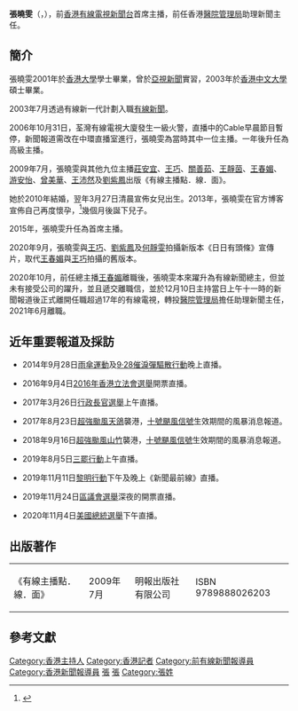 {{Refimprove|time=2020-12-07T06:33:03+00:00}}
{{主播資訊
| 主播頭銜    = 前香港有線電視新聞首席主播
| 主播姓名    = 張曉雯
| 主播英文名字 = Venus Cheung
| 暱稱       = 
| 綽號       = 
| 主播照片檔案 = 
| 主播照片尺寸 = 
| 主播照片圖說 = 
| 主播出生日期 = 1979年
| 出生地  = {{HKG-1959}}
| 國籍    = 
| 籍貫    = 
| 最高學歷 = [[香港中文大學|香港中文大學]]新聞學碩士<br />[[香港大學|香港大學]]社會科學學士（主修社會學）
| 婚姻狀況 = 已婚（1子1女）
| 配偶    = Mr. Kong
| 官方網站 = http://blog.i-cable.com/webapps/blog.php?id=20}}

'''張曉雯'''（{{lang-en|'''Venus Cheung'''}}，{{bd|1979年}}），前[[香港有線電視|香港有線電視]][[香港有線電視新聞台|新聞台]]首席主播，前任香港[[醫院管理局|醫院管理局]]助理新聞主任。

==簡介==
張曉雯2001年於[[香港大學|香港大學]]學士畢業，曾於[[亞視新聞|亞視新聞]]實習，2003年於[[香港中文大學|香港中文大學]]碩士畢業。

2003年7月透過有線新一代計劃入職[[有線新聞|有線新聞]]。

2006年10月31日，荃灣有線電視大廈發生一級火警，直播中的Cable早晨節目暫停，新聞報道需改在中環直播室進行，張曉雯為當時其中一位主播。一年後升任為高級主播。

2009年7月，張曉雯與其他九位主播[[莊安宜|莊安宜]]、[[王巧|王巧]]、[[關善茹|關善茹]]、[[王靜茵|王靜茵]]、[[王春媚|王春媚]]、[[游安怡|游安怡]]、[[曾美華|曾美華]]、[[王沛然|王沛然]]及[[劉紫鳳|劉紫鳳]]出版《有線主播點．線．面》。

她於2010年結婚，翌年3月27日清晨宣佈女兒出生。2013年，張曉雯在官方博客宣佈自己再度懷孕，<ref>{{Cite web |url=http://blog.i-cable.com/webapps/blog_details.php?aid=539 |title=i-cable博客 |access-date=2013-08-03 |archive-date=2014-08-19 |archive-url=https://web.archive.org/web/20140819085626/http://blog.i-cable.com/webapps/blog_details.php?aid=539 |dead-url=yes }}</ref>幾個月後誕下兒子。

2015年，張曉雯升任為首席主播。

2020年9月，張曉雯與[[王巧|王巧]]、[[劉紫鳳|劉紫鳳]]及[[何靜雯|何靜雯]]拍攝新版本《日日有頭條》宣傳片，取代[[王春媚|王春媚]]與[[王巧|王巧]]拍攝的舊版本。

2020年10月，前任總主播[[王春媚|王春媚]]離職後，張曉雯本來躍升為有線新聞總主，但並未有接受公司的躍升，並且遞交離職信，並於12月10日主持當日上午十一時的新聞報道後正式離開任職超過17年的有線電視，轉投[[醫院管理局|醫院管理局]]擔任助理新聞主任，2021年6月離職。

==近年重要報道及採訪==

*2014年9月28日[[雨傘運動|雨傘運動]]及[[9·28催淚彈驅散行動|9·28催淚彈驅散行動]]晚上直播。

*2016年9月4日[[2016年香港立法會選舉|2016年香港立法會選舉]]開票直播。

*2017年3月26日[[2017年香港特別行政區行政長官選舉|行政長官選舉]]上午直播。

*2017年8月23日[[超強颱風天鴿|超強颱風天鴿]]襲港，[[十號颶風信號|十號颶風信號]]生效期間的風暴消息報道。

*2018年9月16日[[超強颱風山竹_(2018年)|超強颱風山竹]]襲港，[[十號颶風信號|十號颶風信號]]生效期間的風暴消息報道。

*2019年8月5日[[2019年8月5日香港三罷行動|三罷行動]]上午直播。

*2019年11月11日[[黎明行動_(香港)|黎明行動]]下午及晚上《新聞最前線》直播。

*2019年11月24日[[2019年香港區議會選舉|區議會選舉]]深夜的開票直播。

*2020年11月4日[[2020年美國總統選舉|美國總統選舉]]下午直播。

==出版著作==
{|
|《有線主播點．線．面》
|2009年7月
|明報出版社有限公司
|ISBN 9789888026203
|}

==參考文獻==

{{reflist}}

{{DEFAULTSORT:CHEUNG張曉雯}}

[[Category:香港主持人|Category:香港主持人]]
[[Category:香港記者|Category:香港記者]]
[[Category:前有線新聞報導員|Category:前有線新聞報導員]]
[[Category:香港新聞報導員|Category:香港新聞報導員]]
[[Category:香港大學校友|張]]
[[Category:香港中文大學校友|張]]
[[Category:張姓|Category:張姓]]